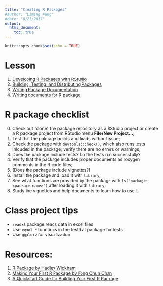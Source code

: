 ```yaml
---
title: "Creating R Packages"
#author: "Liming Wang"
#date: "8/21/2017"
output: 
  html_document:
    toc: true
---
```


```r
knitr::opts_chunk$set(echo = TRUE)
```

# Lesson

1. [Developing R Packages with RStudio](https://support.rstudio.com/hc/en-us/articles/200486488-Developing-Packages-with-RStudio)
1. [Building, Testing, and Distributing Packages](https://support.rstudio.com/hc/en-us/articles/200486508-Building-Testing-and-Distributing-Packages)
1. [Writing Package Documentation](https://support.rstudio.com/hc/en-us/articles/200532317)
1. [Writing documents for R package](http://r-pkgs.had.co.nz/man.html)

# R package checklist
0. Check out (clone) the package repository as a RStudio project or create a R package project from RStudio menu **File/New Project...**;
1. Test that the pakcage builds and loads without issue;
1. Check the package with `devtools::check()`, which also runs tests inlcuded in the package; verify there are no errors or warnings;
1. Does the package include tests? Do the tests run successfully?
1. Verify that the package includes proper documents as roxygen comments in the R code files;
1. (Does the package include vignettes?)
1. Install the package and load it with `library`;
1. See what functions are provided by the package with `ls("package:<package name>")` after loading it with `library`;
1. Study the vignettes and help documents to learn how to use it.

# Class project tips
- `readxl` package reads data in excel files
- Use `equal_*` functions in the testthat package for tests
- Use `ggplot2` for visualization

# Resources:
1. [R Package by Hadley Wickham](http://r-pkgs.had.co.nz/)
1. [Making Your First R Package by Fong Chun Chan](http://tinyheero.github.io/jekyll/update/2015/07/26/making-your-first-R-package.html)
1. [A Quickstart Guide for Building Your First R Package](https://methodsblog.wordpress.com/2015/11/30/building-your-first-r-package/)
